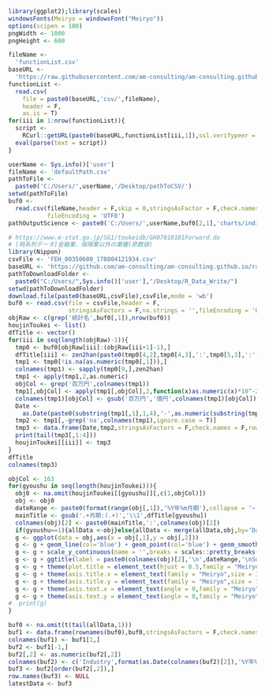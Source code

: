 ```r
library(ggplot2);library(scales)
windowsFonts(Meiryo = windowsFont("Meiryo"))
options(scipen = 100)
pngWidth <- 1000
pngHeight <- 600
```

```r
fileName <- 
  'functionList.csv'
baseURL <- 
  'https://raw.githubusercontent.com/am-consulting/am-consulting.github.io/master/'
functionList <- 
  read.csv(
    file = paste0(baseURL,'csv/',fileName),
    header = F,
    as.is = T)
for(iii in 1:nrow(functionList)){
  script <- 
    RCurl::getURL(paste0(baseURL,functionList[iii,1]),ssl.verifypeer = F)
  eval(parse(text = script))
}
```

```r
userName <- Sys.info()['user']
fileName <- 'defaultPath.csv'
pathToFile <-
  paste0('C:/Users/',userName,'/Desktop/pathToCSV/')
setwd(pathToFile)
buf0 <-
  read.csv(fileName,header = F,skip = 0,stringsAsFactor = F,check.names = F,
           fileEncoding = 'UTF8')
pathOutputScience <- paste0('C:/Users/',userName,buf0[2,1],'charts/indicator/AMCC-CorporateStatistics/')
```

```r
# https://www.e-stat.go.jp/SG1/toukeidb/GH07010101Forward.do
# [時系列データ]金融業、保険業以外の業種(原数値)
library(Nippon)
csvFile <- 'FEH_00350600_170804121934.csv'
baseURL <- 'https://github.com/am-consulting/am-consulting.github.io/raw/master/csv/csvData/TSdata/'
pathToDownloadFolder <-
  paste0("C:/Users/",Sys.info()['user'],"/Desktop/R_Data_Write/")
setwd(pathToDownloadFolder)
download.file(paste0(baseURL,csvFile),csvFile,mode = 'wb')
buf0 <- read.csv(file = csvFile,header = F,
                 stringsAsFactors = F,na.strings = '',fileEncoding = 'UTF8')
objRaw <- c(grep('統計名',buf0[,1]),nrow(buf0))
houjinToukei <- list()
dfTitle <- vector()
for(iii in seq(length(objRaw)-1)){
  tmp0 <- buf0[objRaw[iii]:(objRaw[iii+1]-1),]
  dfTitle[iii] <- zen2han(paste0(tmp0[4,2],tmp0[4,3],':',tmp0[5,3],':',tmp0[6,3]))
  tmp1 <- tmp0[!is.na(as.numeric(tmp0[,1])),]
  colnames(tmp1) <- sapply(tmp0[9,],zen2han)
  tmp1 <- apply(tmp1,2,as.numeric)
  objCol <- grep('百万円',colnames(tmp1))
  tmp1[,objCol] <- apply(tmp1[,objCol],2,function(x)as.numeric(x)*10^-2)
  colnames(tmp1)[objCol] <- gsub('百万円','億円',colnames(tmp1)[objCol])
  Date <-
    as.Date(paste0(substring(tmp1[,1],1,4),'-',as.numeric(substring(tmp1[,1],5,5))*3,'-1'))
  tmp2 <- tmp1[,-grep('na',colnames(tmp1),ignore.case = T)]
  tmp3 <- data.frame(Date,tmp2,stringsAsFactors = F,check.names = F,row.names = NULL)
  print(tail(tmp3[,1:4]))
  houjinToukei[[iii]] <- tmp3
}
dfTitle
colnames(tmp3)
```

```r
objCol <- 163
for(gyoushu in seq(length(houjinToukei))){
  obj0 <- na.omit(houjinToukei[[gyoushu]][,c(1,objCol)])
  obj <- obj0
  dateRange <- paste0(format(range(obj[,1]),'%Y年%m月期'),collapse = '~')
  mainTitle <- gsub('.+月期:(.+)','\\1',dfTitle[gyoushu])
  colnames(obj)[2] <- paste0(mainTitle,':',colnames(obj)[2])
  if(gyoushu==1){allData <-obj}else{allData <- merge(allData,obj,by='Date',all=T)}
  g <- ggplot(data = obj,aes(x = obj[,1],y = obj[,2]))
  g <- g + geom_line(col='blue') + geom_point(col='blue') + geom_smooth(col='red') + xlab('')
  g <- g + scale_y_continuous(name = '',breaks = scales::pretty_breaks(10),sec.axis = dup_axis())
  g <- g + ggtitle(label = paste0(colnames(obj)[2],'\n',dateRange,'\nSource:財務省'))
  g <- g + theme(plot.title = element_text(hjust = 0.5,family = "Meiryo",size = 20))
  g <- g + theme(axis.title.x = element_text(family = "Meiryo",size = 16)) 
  g <- g + theme(axis.title.y = element_text(family = "Meiryo",size = 16)) 
  g <- g + theme(axis.text.x = element_text(angle = 0,family = "Meiryo",size = 16,vjust = 0.5)) 
  g <- g + theme(axis.text.y = element_text(angle = 0,family = "Meiryo",size = 16))
#  print(g)
}
```

```r
buf0 <- na.omit(t(tail(allData,1)))
buf1 <- data.frame(rownames(buf0),buf0,stringsAsFactors = F,check.names = F,row.names = NULL)
colnames(buf1) <- buf1[1,]
buf2 <- buf1[-1,]
buf2[,2] <- as.numeric(buf2[,2])
colnames(buf2) <- c('Industry',format(as.Date(colnames(buf2)[2]),'%Y年%m月期'))
buf3 <- buf2[order(buf2[,2]),]
row.names(buf3) <- NULL
latestData <- buf3
```
